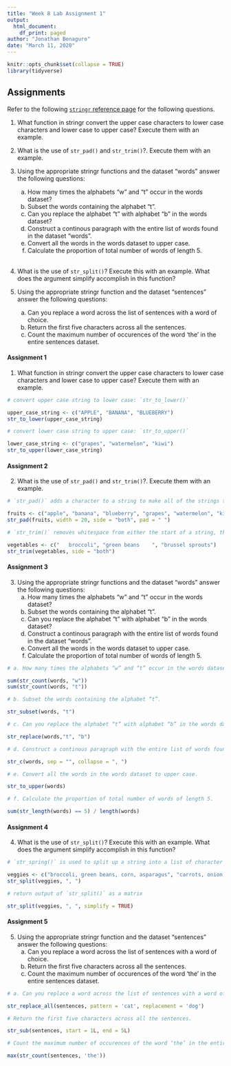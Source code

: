 ```yaml
---
title: "Week 8 Lab Assignment 1"
output: 
  html_document:
    df_print: paged
author: "Jonathan Bonaguro"
date: "March 11, 2020"
---
```


```r
knitr::opts_chunk$set(collapse = TRUE)
library(tidyverse)
```

## Assignments

Refer to the following [`stringr` reference page](https://stringr.tidyverse.org/reference/index.html) for the following questions.

1. What function in stringr convert the upper case characters to lower case characters and lower case to upper case? Execute them with an example.

2. What is the use of `str_pad()` and `str_trim()`?. Execute them with an example.

3. Using the appropriate stringr functions and the dataset “words” answer the following questions:
    a. How many times the alphabets “w” and “t” occur in the words dataset?
    b. Subset the words containing the alphabet “t”.
    b. Can you replace the alphabet “t” with alphabet “b” in the words dataset?
    c. Construct a continous paragraph with the entire list of words found in the dataset “words”.
    d. Convert all the words in the words dataset to upper case.
    e. Calculate the proportion of total number of words of length 5.         
<br />
4. What is the use of `str_split()`? Execute this with an example. What does the argument simplify accomplish in this function?

5. Using the appropriate stringr function and the dataset “sentences” answer the following questions:
    a. Can you replace a word across the list of sentences with a word of choice.
    b. Return the first five characters across all the sentences.
    c. Count the maximum number of occurences of the word ‘the’ in the entire sentences dataset.

#### Assignment 1

1. What function in stringr convert the upper case characters to lower case characters and lower case to upper case? Execute them with an example.

```r
# convert upper case string to lower case: `str_to_lower()`

upper_case_string <- c("APPLE", "BANANA", "BLUEBERRY")
str_to_lower(upper_case_string)

# convert lower case string to upper case: `str_to_upper()`

lower_case_string <- c("grapes", "watermelon", "kiwi")
str_to_upper(lower_case_string)
```

#### Assignment 2

2. What is the use of `str_pad()` and `str_trim()`?. Execute them with an example.

```r
# `str_pad()` adds a character to a string to make all of the strings the same length, specified by `width =`. The default is a space. The argument `side =` can be used to specify whether to add the pad character to the left side of the string, the right side of the string, or on both sides of the string. 

fruits <- c("apple", "banana", "blueberry", "grapes", "watermelon", "kiwi")
str_pad(fruits, width = 20, side = "both", pad = " ")

# `str_trim()` removes whitespace from either the start of a string, the end of the string, or removes whitespace from both end of the string. `str_trim()` does not affect whitespace in the middle of the string.

vegetables <- c("   broccoli", "green beans    ", "brussel sprouts")
str_trim(vegetables, side = "both")
```

#### Assignment 3

3. Using the appropriate stringr functions and the dataset “words” answer the following questions:
    a. How many times the alphabets “w” and “t” occur in the words dataset?
    b. Subset the words containing the alphabet “t”.
    c. Can you replace the alphabet “t” with alphabet “b” in the words dataset?
    d. Construct a continous paragraph with the entire list of words found in the dataset “words”.
    e. Convert all the words in the words dataset to upper case.
    f. Calculate the proportion of total number of words of length 5.   

```r
# a. How many times the alphabets “w” and “t” occur in the words dataset?

sum(str_count(words, "w"))
sum(str_count(words, "t"))

# b. Subset the words containing the alphabet “t”.

str_subset(words, "t")

# c. Can you replace the alphabet “t” with alphabet “b” in the words dataset?

str_replace(words,"t", "b")

# d. Construct a continous paragraph with the entire list of words found in the dataset “words”.

str_c(words, sep = "", collapse = ", ")

# e. Convert all the words in the words dataset to upper case.

str_to_upper(words)

# f. Calculate the proportion of total number of words of length 5.  

sum(str_length(words) == 5) / length(words)

```

#### Assignment 4

4. What is the use of `str_split()`? Execute this with an example. What does the argument simplify accomplish in this function?

```r
# `str_spring()` is used to split up a string into a list of character vectors. To return a character matrix, use "simplify = TRUE"

veggies <- c("broccoli, green beans, corn, asparagus", "carrots, onion, brussel sprouts, bok choy")
str_split(veggies, ", ")

# return output of `str_split()` as a matrix

str_split(veggies, ", ", simplify = TRUE)
```

#### Assignment 5

5. Using the appropriate stringr function and the dataset “sentences” answer the following questions:
    a. Can you replace a word across the list of sentences with a word of choice.
    b. Return the first five characters across all the sentences.
    c. Count the maximum number of occurences of the word ‘the’ in the entire sentences dataset.

```r
# a. Can you replace a word across the list of sentences with a word of choice.

str_replace_all(sentences, pattern = 'cat', replacement = 'dog')

# Return the first five characters across all the sentences.

str_sub(sentences, start = 1L, end = 5L)

# Count the maximum number of occurences of the word ‘the’ in the entire sentences dataset.

max(str_count(sentences, 'the'))
```
